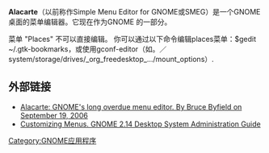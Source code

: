 {{Infobox_Software |
  name = Alacarte Menu Editor |
  screenshot =  [[File:Alacarte_Ubuntu_Feisty_Fawn.png|center]] |
  caption = Screenshot of Alacarte |
  developer = [[Travis_Watkins_(computer_programmer)|Travis Watkins]] |
  latest_release_version = 0.11.5 |
  latest_release_date =  2008年3月11日 |
  operating_system = [[Linux|Linux]], [[Solaris|Solaris]], [[BSD|BSD]], 其他[[类Unix|类Unix]] |
  genre = [[菜单编辑|菜单编辑]] |
  license = [[LGPL|LGPL]] |
  website = 
}}
'''Alacarte'''（以前称作Simple Menu Editor for GNOME或SMEG）是一个GNOME桌面的菜单编辑器。它现在作为GNOME 的一部分。

菜单 "Places" 不可以直接编辑。 你可以通过以下命令编辑places菜单：$gedit ~/.gtk-bookmarks，或使用gconf-editor（如。／system/storage/drives/_org_freedesktop_.../mount_options）.

== 外部链接 ==
* [https://web.archive.org/web/20081107092240/http://www.linux.com/articles/57088 Alacarte: GNOME's long overdue menu editor. By Bruce Byfield on September 19, 2006]
* [https://web.archive.org/web/20081101212401/http://library.gnome.org/admin/system-admin-guide/2.20/menustructure-0.html.en Customizing Menus. GNOME 2.14 Desktop System Administration Guide]

[[Category:GNOME应用程序|Category:GNOME应用程序]]